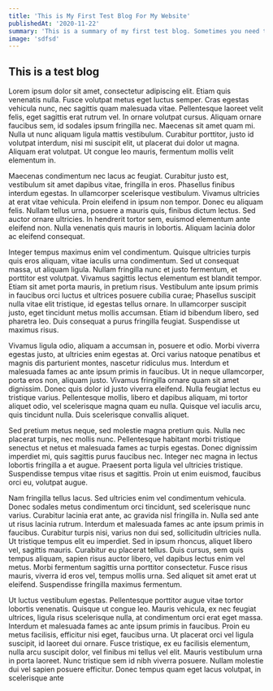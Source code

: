 ```yaml
---
title: 'This is My First Test Blog For My Website'
publishedAt: '2020-11-22'
summary: 'This is a summary of my first test blog. Sometimes you need to summarize because people do not want to spend too much time reading.'
image: 'sdfsd'
---
```


## This is a test blog

Lorem ipsum dolor sit amet, consectetur adipiscing elit. Etiam quis venenatis nulla. Fusce volutpat metus eget luctus semper. Cras egestas vehicula nunc, nec sagittis quam malesuada vitae. Pellentesque laoreet velit felis, eget sagittis erat rutrum vel. In ornare volutpat cursus. Aliquam ornare faucibus sem, id sodales ipsum fringilla nec. Maecenas sit amet quam mi. Nulla ut nunc aliquam ligula mattis vestibulum. Curabitur porttitor, justo id volutpat interdum, nisi mi suscipit elit, ut placerat dui dolor ut magna. Aliquam erat volutpat. Ut congue leo mauris, fermentum mollis velit elementum in.

Maecenas condimentum nec lacus ac feugiat. Curabitur justo est, vestibulum sit amet dapibus vitae, fringilla in eros. Phasellus finibus interdum egestas. In ullamcorper scelerisque vestibulum. Vivamus ultricies at erat vitae vehicula. Proin eleifend in ipsum non tempor. Donec eu aliquam felis. Nullam tellus urna, posuere a mauris quis, finibus dictum lectus. Sed auctor ornare ultricies. In hendrerit tortor sem, euismod elementum ante eleifend non. Nulla venenatis quis mauris in lobortis. Aliquam lacinia dolor ac eleifend consequat.

Integer tempus maximus enim vel condimentum. Quisque ultricies turpis quis eros aliquam, vitae iaculis urna condimentum. Sed ut consequat massa, ut aliquam ligula. Nullam fringilla nunc et justo fermentum, et porttitor est volutpat. Vivamus sagittis lectus elementum est blandit tempor. Etiam sit amet porta mauris, in pretium risus. Vestibulum ante ipsum primis in faucibus orci luctus et ultrices posuere cubilia curae; Phasellus suscipit nulla vitae elit tristique, id egestas tellus ornare. In ullamcorper suscipit justo, eget tincidunt metus mollis accumsan. Etiam id bibendum libero, sed pharetra leo. Duis consequat a purus fringilla feugiat. Suspendisse ut maximus risus.

Vivamus ligula odio, aliquam a accumsan in, posuere et odio. Morbi viverra egestas justo, at ultricies enim egestas at. Orci varius natoque penatibus et magnis dis parturient montes, nascetur ridiculus mus. Interdum et malesuada fames ac ante ipsum primis in faucibus. Ut in neque ullamcorper, porta eros non, aliquam justo. Vivamus fringilla ornare quam sit amet dignissim. Donec quis dolor id justo viverra eleifend. Nulla feugiat lectus eu tristique varius. Pellentesque mollis, libero et dapibus aliquam, mi tortor aliquet odio, vel scelerisque magna quam eu nulla. Quisque vel iaculis arcu, quis tincidunt nulla. Duis scelerisque convallis aliquet.

Sed pretium metus neque, sed molestie magna pretium quis. Nulla nec placerat turpis, nec mollis nunc. Pellentesque habitant morbi tristique senectus et netus et malesuada fames ac turpis egestas. Donec dignissim imperdiet mi, quis sagittis purus faucibus nec. Integer nec magna in lectus lobortis fringilla a et augue. Praesent porta ligula vel ultricies tristique. Suspendisse tempus vitae risus et sagittis. Proin ut enim euismod, faucibus orci eu, volutpat augue.

Nam fringilla tellus lacus. Sed ultricies enim vel condimentum vehicula. Donec sodales metus condimentum orci tincidunt, sed scelerisque nunc varius. Curabitur lacinia erat ante, ac gravida nisl fringilla in. Nulla sed ante ut risus lacinia rutrum. Interdum et malesuada fames ac ante ipsum primis in faucibus. Curabitur turpis nisi, varius non dui sed, sollicitudin ultricies nulla. Ut tristique tempus elit eu imperdiet. Sed in ipsum rhoncus, aliquet libero vel, sagittis mauris. Curabitur eu placerat tellus. Duis cursus, sem quis tempus aliquam, sapien risus auctor libero, vel dapibus lectus enim vel metus. Morbi fermentum sagittis urna porttitor consectetur. Fusce risus mauris, viverra id eros vel, tempus mollis urna. Sed aliquet sit amet erat ut eleifend. Suspendisse fringilla maximus fermentum.

Ut luctus vestibulum egestas. Pellentesque porttitor augue vitae tortor lobortis venenatis. Quisque ut congue leo. Mauris vehicula, ex nec feugiat ultrices, ligula risus scelerisque nulla, at condimentum orci erat eget massa. Interdum et malesuada fames ac ante ipsum primis in faucibus. Proin eu metus facilisis, efficitur nisi eget, faucibus urna. Ut placerat orci vel ligula suscipit, id laoreet dui ornare. Fusce tristique, ex eu facilisis elementum, nulla arcu suscipit dolor, vel finibus mi tellus vel elit. Mauris vestibulum urna in porta laoreet. Nunc tristique sem id nibh viverra posuere. Nullam molestie dui vel sapien posuere efficitur. Donec tempus quam eget lacus volutpat, in scelerisque ante
